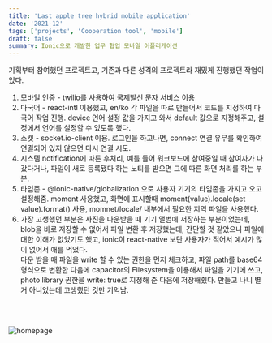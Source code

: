 ```yaml
---
title: 'Last apple tree hybrid mobile application'
date: '2021-12'
tags: ['projects', 'Cooperation tool', 'mobile']
draft: false
summary: Ionic으로 개발한 업무 협업 모바일 어플리케이션
---
```


기획부터 참여했던 프로젝트고, 기존과 다른 성격의 프로젝트라 재밌게 진행했던 작업이었다.

1. 모바일 인증 - twilio를 사용하여 국제발신 문자 서비스 이용
2. 다국어 - react-intl 이용했고, en/ko 각 파일을 따로 만들어서 코드를 지정하여 다국어 작업 진행.
   device 언어 설정 값을 가지고 와서 default 값으로 지정해주고, 설정에서 언어를 설정할 수 있도록 했다.
3. 소캣 - socket.io-client 이용. 로그인을 하고나면, connect 연결 유무를 확인하여 연결되어 있지 않으면 다시 연결 시도.
4. 시스템 notification에 따른 후처리, 예를 들어 워크보드에 참여중일 때 참여자가 나갔다거나, 파일이 새로 등록됐다 하는 노티를 받으면 그에 따른 화면 처리를 하는 부분.
5. 타임존 - @ionic-native/globalization 으로 사용자 기기의 타임존을 가지고 오고 설정해줌. moment 사용했고, 화면에 표시할때 moment(value).locale(set value).format() 사용, momnet/locale/ 내부에서 필요한 지역 파일을 사용했다.
6. 가장 고생했던 부분은 사진을 다운받을 때 기기 앨범에 저장하는 부분이었는데, blob을 바로 저장할 수 없어서 파일 변환 후 저장했는데, 간단할 것 같았으나 파일에 대한 이해가 없었기도 했고, ionic이 react-native 보단 사용자가 적어서 예시가 많이 없어서 애를 먹었다. <br />
   다운 받을 때 파일을 write 할 수 있는 권한을 먼저 체크하고, 파일 path를 base64 형식으로 변환한 다음에 capacitor의 Filesystem을 이용해서 파일을 기기에 쓰고, photo library 권한을 write: true로 지정해 준 다음에 저장해줬다. 만들고 나니 별거 아니었는데 고생했던 것만 기억남.

<br />
<br />

![homepage](/static/images/projects/lat-homepage.png)

<br />
<br />
